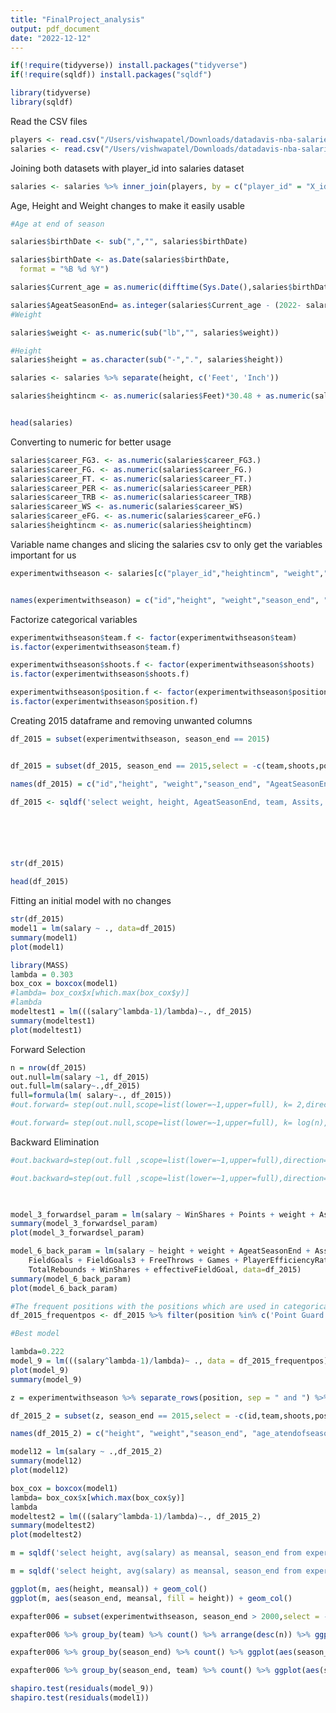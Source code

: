 ```yaml
---
title: "FinalProject_analysis"
output: pdf_document
date: "2022-12-12"
---
```


```r
if(!require(tidyverse)) install.packages("tidyverse")
if(!require(sqldf)) install.packages("sqldf")

library(tidyverse)
library(sqldf)
```

Read the CSV files
```r
players <- read.csv("/Users/vishwapatel/Downloads/datadavis-nba-salaries/players.csv") 
salaries <- read.csv("/Users/vishwapatel/Downloads/datadavis-nba-salaries/salaries_1985to2018.csv") 
```

Joining both datasets with player_id into salaries dataset
```r
salaries <- salaries %>% inner_join(players, by = c("player_id" = "X_id"))
```

Age, Height and Weight changes to make it easily usable
```r
#Age at end of season

salaries$birthDate <- sub(",","", salaries$birthDate)

salaries$birthDate <- as.Date(salaries$birthDate,
  format = "%B %d %Y")

salaries$Current_age = as.numeric(difftime(Sys.Date(),salaries$birthDate, units = "weeks"))/52.25

salaries$AgeatSeasonEnd= as.integer(salaries$Current_age - (2022- salaries$season_end))
#Weight

salaries$weight <- as.numeric(sub("lb","", salaries$weight))

#Height
salaries$height = as.character(sub("-",".", salaries$height))

salaries <- salaries %>% separate(height, c('Feet', 'Inch'))

salaries$heightincm <- as.numeric(salaries$Feet)*30.48 + as.numeric(salaries$Inch)*2.54


head(salaries)
```
Converting to numeric for better usage
```r
salaries$career_FG3. <- as.numeric(salaries$career_FG3.)
salaries$career_FG. <- as.numeric(salaries$career_FG.)
salaries$career_FT. <- as.numeric(salaries$career_FT.)
salaries$career_PER <- as.numeric(salaries$career_PER)
salaries$career_TRB <- as.numeric(salaries$career_TRB)
salaries$career_WS <- as.numeric(salaries$career_WS)
salaries$career_eFG. <- as.numeric(salaries$career_eFG.)
salaries$heightincm <- as.numeric(salaries$heightincm)


```

Variable name changes and slicing the salaries csv to only get the variables important for us

```r
experimentwithseason <- salaries[c("player_id","heightincm", "weight","season_end", "AgeatSeasonEnd","team","career_AST","career_PTS","career_FG.","career_FG3.","position","shoots","salary","career_FT.","career_G","career_PER","career_TRB","career_WS","career_eFG.")] 


names(experimentwithseason) = c("id","height", "weight","season_end", "AgeatSeasonEnd","team","Assits","Points","FieldGoals","FieldGoals3","position","shoots","salary","FreeThrows","Games","PlayerEfficiencyRating","TotalRebounds","WinShares","effectiveFieldGoal")

```

Factorize categorical variables
```r
experimentwithseason$team.f <- factor(experimentwithseason$team)
is.factor(experimentwithseason$team.f)

experimentwithseason$shoots.f <- factor(experimentwithseason$shoots)
is.factor(experimentwithseason$shoots.f)

experimentwithseason$position.f <- factor(experimentwithseason$position)
is.factor(experimentwithseason$position.f)

```
Creating 2015 dataframe and removing unwanted columns
```r

df_2015 = subset(experimentwithseason, season_end == 2015)


df_2015 = subset(df_2015, season_end == 2015,select = -c(team,shoots,position))

names(df_2015) = c("id","height", "weight","season_end", "AgeatSeasonEnd","Assits","Points","FieldGoals","FieldGoals3","salary","FreeThrows","Games","PlayerEfficiencyRating","TotalRebounds","WinShares","effectiveFieldGoal","team","shoots","position")

df_2015 <- sqldf('select weight, height, AgeatSeasonEnd, team, Assits, FieldGoals, FieldGoals3, position, shoots, FreeThrows, Games, PlayerEfficiencyRating, TotalRebounds, WinShares, effectiveFieldGoal, Points, salary from experimentwithseason where season_end == 2015  group by id')






str(df_2015)

head(df_2015)
```

Fitting an initial model with no changes 

```r

str(df_2015)
model1 = lm(salary ~ ., data=df_2015)
summary(model1)
plot(model1)

```
```r
library(MASS)
lambda = 0.303
box_cox = boxcox(model1)
#lambda= box_cox$x[which.max(box_cox$y)]
#lambda
modeltest1 = lm(((salary^lambda-1)/lambda)~., df_2015)
summary(modeltest1)
plot(modeltest1)

```
Forward Selection
```r
n = nrow(df_2015)
out.null=lm(salary ~1, df_2015)
out.full=lm(salary~.,df_2015)
full=formula(lm( salary~., df_2015))
#out.forward= step(out.null,scope=list(lower=~1,upper=full), k= 2,direction="forward",trace= TRUE)
```

```r
#out.forward= step(out.null,scope=list(lower=~1,upper=full), k= log(n),direction="forward",trace= TRUE)


```
Backward Elimination
```r
#out.backward=step(out.full ,scope=list(lower=~1,upper=full),direction="backward",trace=TRUE ,k=log(n))

```

```r
#out.backward=step(out.full ,scope=list(lower=~1,upper=full),direction="backward",trace=TRUE ,k= 2)

  
```
```r
model_3_forwardsel_param = lm(salary ~ WinShares + Points + weight + Assits, data=df_2015)
summary(model_3_forwardsel_param)
plot(model_3_forwardsel_param)

model_6_back_param = lm(salary ~ height + weight + AgeatSeasonEnd + Assits + Points + 
    FieldGoals + FieldGoals3 + FreeThrows + Games + PlayerEfficiencyRating + 
    TotalRebounds + WinShares + effectiveFieldGoal, data=df_2015)
summary(model_6_back_param)
plot(model_6_back_param)

```

```r
#The frequent positions with the positions which are used in categorical variables
df_2015_frequentpos <- df_2015 %>% filter(position %in% c('Point Guard','Center','Shooting Guard','Power Forward','Small Forward'))

```

```r
#Best model

lambda=0.222
model_9 = lm(((salary^lambda-1)/lambda)~ ., data = df_2015_frequentpos)
plot(model_9)
summary(model_9)
```
```r
z = experimentwithseason %>% separate_rows(position, sep = " and ") %>% filter(season_end == 2015)

df_2015_2 = subset(z, season_end == 2015,select = -c(id,team,shoots,position))

names(df_2015_2) = c("height", "weight","season_end", "age_atendofseason","Assits","Points","FieldGoals","FieldGoals3","salary","FreeThrows","Games","PlayerEfficiencyRating","TotalRebounds","WinShares","effectiveFieldGoal","team","shoots","position")

```

```r
model12 = lm(salary ~ .,df_2015_2)
summary(model12)
plot(model12)

```
```r
box_cox = boxcox(model1)
lambda= box_cox$x[which.max(box_cox$y)]
lambda
modeltest2 = lm(((salary^lambda-1)/lambda)~., df_2015_2)
summary(modeltest2)
plot(modeltest2)
```
```r
m = sqldf('select height, avg(salary) as meansal, season_end from experimentwithseason group by height, season_end order by meansal, season_end')

m = sqldf('select height, avg(salary) as meansal, season_end from experimentwithseason where height> 200 group by height, season_end order by meansal, season_end')

ggplot(m, aes(height, meansal)) + geom_col()
ggplot(m, aes(season_end, meansal, fill = height)) + geom_col()

```
```r
expafter006 = subset(experimentwithseason, season_end > 2000,select = -c(id))

expafter006 %>% group_by(team) %>% count() %>% arrange(desc(n)) %>% ggplot(aes(n, team)) + geom_col() 

expafter006 %>% group_by(season_end) %>% count() %>% ggplot(aes(season_end, n)) + geom_col()

```
```r
expafter006 %>% group_by(season_end, team) %>% count() %>% ggplot(aes(season_end, n, fill = team))+ geom_col(col = "black", size = 0.2) 

```
```r
shapiro.test(residuals(model_9))
shapiro.test(residuals(model1))
```

